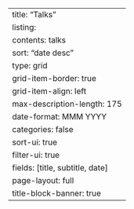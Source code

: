 ---
title: "Talks"
listing:
  contents: talks
  sort: "date desc"
  type: grid
  grid-item-border: true
  grid-item-align: left
  max-description-length: 175
  date-format: MMM YYYY
  categories: false
  sort-ui: true
  filter-ui: true
  fields: [title, subtitle, date]
page-layout: full
title-block-banner: true
---